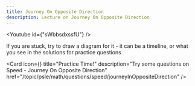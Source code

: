 ```yaml
---
title: Journey On Opposite Direction
description: Lecture on Journey On Opposite Direction
---
```




<Youtube id={"sWbbsdxssfU"} />

<Callout type="info" title="Note">
  If you are stuck, try to draw a diagram for it - it can be a timeline, or what
  you see in the solutions for practice questions
</Callout>

<Cards>

<Card
  icon={<FileQuestion />}
  title="Practice Time!"
  description="Try some questions on Speed - Journey On Opposite Direction"
  href="/topic/psle/math/questions/speed/journeyInOppositeDirection"
/>
</Cards>

